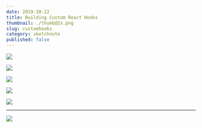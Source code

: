 ```yaml
---
date: 2019-10-22
title: Building Custom React Hooks
thumbnail: ./thumb@2x.png
slug: customhooks
category: sketchnote
published: false
---
```



<SketchesContainer>

![](./customhooks-1.png)

![](./customhooks-2.png)

![](./customhooks-3.png)

![](./customhooks-4.png)

![](./customhooks-5.png)

---

<FullSketchnote coursename="Shareable Custom Hooks in React" courselink="#">

![](./customhooks-mini.png)

</FullSketchnote>

</SketchesContainer>